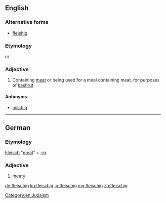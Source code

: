 ==English==
===Alternative forms===
* [[fleishig]]
===Etymology===
{{etyl|yi}} {{term|פֿליישיק|tr=fleishik}} or {{etyl|de}} {{term|fleischig|lang=de||meaty}}
===Adjective===
{{en-adj|-}}

# Containing [[meat]] or being used for a meal containing meat, for purposes of [[kashrut]]

====Antonyms====
* [[milchig]]

[[Category:en:Judaism]]
----

==German==
===Etymology===
[[Fleisch]] "[[meat]]" + [[-ig]]
===Adjective===
{{de-adj|comparative=fleischiger|superlative=fleischigsten}} 
# [[meaty]]

[[de:fleischig]]
[[ko:fleischig]]
[[io:fleischig]]
[[mg:fleischig]]
[[zh:fleischig]]
